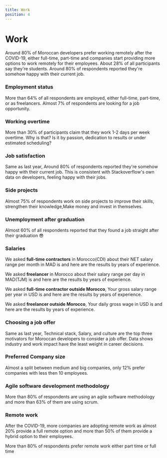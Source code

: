 ```yaml
---
title: Work
position: 4
---
```


# Work

Around 80% of Moroccan developers prefer working remotely after the COVID-19, either full-time, part-time and companies start providing more options to work remotely for their employees. About 28% of all participants say they're students. Around 80% of respondents reported they're somehow happy with their current job.

### Employment status

More than 64% of all respondents are employed, either full-time, part-time, or as freelancers. Almost 7% of respondents are looking for a job opportunity.

<Chart id="work-q-0" title={false} />

### Working overtime

More than 30% of participants claim that they work 1-2 days per week overtime. Why is that? Is it by passion, dedication to results or under estimated scheduling?

<Chart id="work-q-1" title={false} />

### Job satisfaction

Same as last year, Around 80% of respondents reported they're somehow happy with their current job. This is consistent with Stackoverflow's own data on developers, feeling happy with their jobs.

<Tabs>
  <TabItem title="2021">
    <Chart id="work-q-2" year={2021} />
  </TabItem>
  <TabItem title="2020">
    <Chart id="work-q-2" year={2020} />
  </TabItem>
</Tabs>

### Side projects

Almost 75% of respondents work on side projects to improve their skills, strengthen their knowledge,Make money and invest in themselves.

<Chart id="work-q-3" title={false} />

### Unemployment after graduation

Almost 60% of all respondents reported that they found a job straight after their graduation 😎

<Chart id="work-q-4" title={false} />

### Salaries

We asked **full-time contractors** in Morocco(CDI) about their NET salary range per month in MAD is and here are the results by years of experience.

<Tabs>
  <TabItem title="1<">
    <Chart
      id="work-q-5"
      title={false}
      condition={[
        {
          question_id: "profile-q-5",
          values: ["1"],
        },
      ]}
    />
  </TabItem>
  <TabItem title="1 - 2">
    <Chart
      id="work-q-5"
      title={false}
      condition={[
        {
          question_id: "profile-q-5",
          values: ["2"],
        },
      ]}
    />
  </TabItem>
  <TabItem title="3 - 4">
    <Chart
      id="work-q-5"
      title={false}
      condition={[
        {
          question_id: "profile-q-5",
          values: ["3"],
        },
      ]}
    />
  </TabItem>
  <TabItem title="5 - 6 ">
    <Chart
      id="work-q-5"
      title={false}
      condition={[
        {
          question_id: "profile-q-5",
          values: ["4"],
        },
      ]}
    />
  </TabItem>
  <TabItem title="7 - 10 ">
    <Chart
      id="work-q-5"
      title={false}
      condition={[
        {
          question_id: "profile-q-5",
          values: ["5"],
        },
      ]}
    />
  </TabItem>
  <TabItem title="10+ ">
    <Chart
      id="work-q-5"
      title={false}
      condition={[
        {
          question_id: "profile-q-5",
          values: ["6", "7"],
        },
      ]}
    />
  </TabItem>
</Tabs>

We asked **freelancer** in Morocco about their salary range per day in MAD(TJM) is and here are the results by years of experience.

<Tabs>
  <TabItem title="1<">
    <Chart
      id="work-q-6"
      title={false}
      condition={[
        {
          question_id: "profile-q-5",
          values: ["1"],
        },
        {
          question_id: "work-q-0",
          values: ["2"],
        },
      ]}
    />
  </TabItem>
  <TabItem title="1 - 2">
    <Chart
      id="work-q-6"
      title={false}
      condition={[
        {
          question_id: "profile-q-5",
          values: ["2"],
        },
        {
          question_id: "work-q-0",
          values: ["2"],
        },
      ]}
    />
  </TabItem>
  <TabItem title="3 - 4">
    <Chart
      id="work-q-6"
      title={false}
      condition={[
        {
          question_id: "profile-q-5",
          values: ["3"],
        },
        {
          question_id: "work-q-0",
          values: ["2"],
        },
      ]}
    />
  </TabItem>
  <TabItem title="5 - 6 ">
    <Chart
      id="work-q-6"
      title={false}
      condition={[
        {
          question_id: "profile-q-5",
          values: ["4"],
        },
        {
          question_id: "work-q-0",
          values: ["2"],
        },
      ]}
    />
  </TabItem>
  <TabItem title="7 - 10 ">
    <Chart
      id="work-q-6"
      title={false}
      condition={[
        {
          question_id: "profile-q-5",
          values: ["5"],
        },
        {
          question_id: "work-q-0",
          values: ["2"],
        },
      ]}
    />
  </TabItem>
  <TabItem title="10+ ">
    <Chart
      id="work-q-6"
      title={false}
      condition={[
        {
          question_id: "profile-q-5",
          values: ["6", "7"],
        },
        {
          question_id: "work-q-0",
          values: ["2"],
        },
      ]}
    />
  </TabItem>
</Tabs>

We asked **full-time contractor outside Morocco**, Your gross salary range per year in USD is and here are the results by years of experience.

<Tabs>
  <TabItem title="1<">
    <Chart
      id="work-q-7"
      title={false}
      condition={[
        {
          question_id: "profile-q-5",
          values: ["1"],
        },
      ]}
    />
  </TabItem>
  <TabItem title="1 - 2">
    <Chart
      id="work-q-7"
      title={false}
      condition={[
        {
          question_id: "profile-q-5",
          values: ["2"],
        },
      ]}
    />
  </TabItem>
  <TabItem title="3 - 4">
    <Chart
      id="work-q-7"
      title={false}
      condition={[
        {
          question_id: "profile-q-5",
          values: ["3"],
        },
      ]}
    />
  </TabItem>
  <TabItem title="5 - 6 ">
    <Chart
      id="work-q-7"
      title={false}
      condition={[
        {
          question_id: "profile-q-5",
          values: ["4"],
        },
      ]}
    />
  </TabItem>
  <TabItem title="7 - 10 ">
    <Chart
      id="work-q-7"
      title={false}
      condition={[
        {
          question_id: "profile-q-5",
          values: ["5"],
        },
      ]}
    />
  </TabItem>
  <TabItem title="10+ ">
    <Chart
      id="work-q-7"
      title={false}
      condition={[
        {
          question_id: "profile-q-5",
          values: ["6", "7"],
        },
      ]}
    />
  </TabItem>
</Tabs>

We asked **freelancer outside Morocco**, Your daily gross wage in USD is and here are the results by years of experience.

<Tabs>
  <TabItem title="1<">
    <Chart
      id="work-q-8"
      title={false}
      condition={[
        {
          question_id: "profile-q-5",
          values: ["1"],
        },
        {
          question_id: "work-q-0",
          values: ["2"],
        },
      ]}
    />
  </TabItem>
  <TabItem title="1 - 2">
    <Chart
      id="work-q-8"
      title={false}
      condition={[
        {
          question_id: "profile-q-5",
          values: ["2"],
        },
        {
          question_id: "work-q-0",
          values: ["2"],
        },
      ]}
    />
  </TabItem>
  <TabItem title="3 - 4">
    <Chart
      id="work-q-8"
      title={false}
      condition={[
        {
          question_id: "profile-q-5",
          values: ["3"],
        },
        {
          question_id: "work-q-0",
          values: ["2"],
        },
      ]}
    />
  </TabItem>
  <TabItem title="5 - 6 ">
    <Chart
      id="work-q-8"
      title={false}
      condition={[
        {
          question_id: "profile-q-5",
          values: ["4"],
        },
        {
          question_id: "work-q-0",
          values: ["2"],
        },
      ]}
    />
  </TabItem>
  <TabItem title="7 - 10 ">
    <Chart
      id="work-q-8"
      title={false}
      condition={[
        {
          question_id: "profile-q-5",
          values: ["5"],
        },
        {
          question_id: "work-q-0",
          values: ["2"],
        },
      ]}
    />
  </TabItem>
  <TabItem title="10+ ">
    <Chart
      id="work-q-8"
      title={false}
      condition={[
        {
          question_id: "profile-q-5",
          values: ["6", "7"],
        },
        {
          question_id: "work-q-0",
          values: ["2"],
        },
      ]}
    />
  </TabItem>
</Tabs>

### Choosing a job offer

Same as last year, Technical stack, Salary, and culture are the top three motivators for Moroccan developers to consider a job offer. Data shows industry and work impact have the least weight in career decisions.

<Chart id="work-q-9" title={false} />

### Preferred Company size

Almost a split between medium and big companies, only 12% prefer companies with less then 10 employees.

<Chart id="work-q-10" title={false} />

### Agile software development methodology

More than 80% of respondents are using an agile software methodology and more than 63% of them are using scrum.

<Chart id="work-q-11" title={false} />

### Remote work

After the COVID-19, more companies are adopting remote work as almost 20% provide a full remote option and more than 50% of them provide a hybrid option to their employees.

<Chart id="work-q-12" title={false} />

More than 80% of respondents prefer remote work either part time or full time

<Chart id="work-q-13" title={false} />
